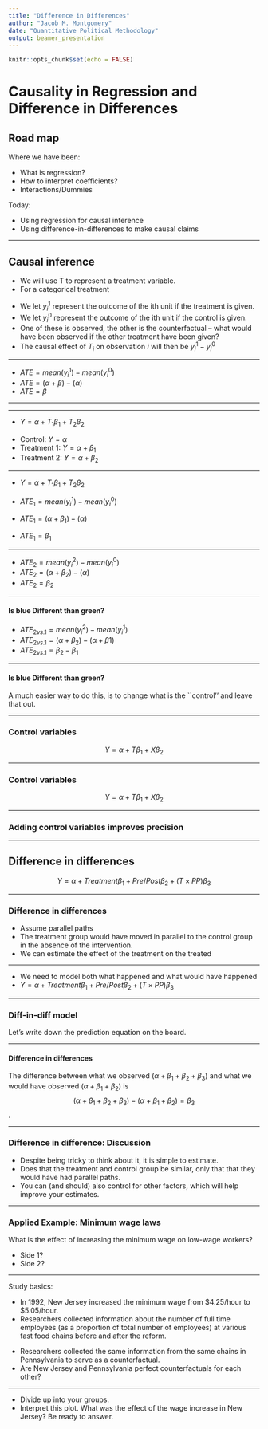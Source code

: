 ```yaml
---
title: "Difference in Differences"
author: "Jacob M. Montgomery"
date: "Quantitative Political Methodology"
output: beamer_presentation
---
```


```r
knitr::opts_chunk$set(echo = FALSE)
```





# Causality in Regression and Difference in Differences

## Road map

Where we have been:

- What is regression?
- How to interpret coefficients?
- Interactions/Dummies

\pause
Today:

- Using regression for causal inference
- Using difference-in-differences to make causal claims


----

## Causal inference



- We will use T to represent a treatment variable.
- For a categorical treatment 

\begin{center}
  $T_i =   \begin{array}{l}
  \mbox{1 if unit i receives the treatment}\\
  \mbox{0 if unit i receives the control}
  \end{array}$
\end{center}

\pause 

- We let $y_i^1$ represent the outcome of the ith unit if the
  treatment is given. \pause
- We let $y_i^0$ represent the outcome of the ith unit if the
  control is given. \pause
- One of these is observed, the other is the counterfactual --
  what would have been observed if the other treatment have been given? \pause
- The causal effect of $T_i$ on observation $i$ will then be $y_i^1 - y_i^0$


----


\begin{center}
\includegraphics[scale=.6]{./LectureGraphics/ATE1}
\end{center}

\pause

-  $ATE = mean(y_i^1) -mean(y_i^0)$
-  $ATE =(\alpha+\beta) -(\alpha)$
-  $ATE = \beta$


----



\includegraphics[width=\textwidth]{./LectureGraphics/ATE2}



----

\begin{center}
\includegraphics[scale=.5]{./LectureGraphics/ATE2}
\end{center}

- $Y=\alpha + T_1\beta_1 + T_2 \beta_2$

\pause

- Control: $Y=\alpha$
- Treatment 1: $Y=\alpha + \beta_1$
- Treatment 2: $Y=\alpha + \beta_2$


----

\begin{center}
\includegraphics[scale=.5]{./LectureGraphics/ATE2}
\end{center}

- $Y=\alpha + T_1\beta_1 + T_2 \beta_2$


- $ATE_1 = mean(y_i^1) -mean(y_i^0)$
- $ATE_1 =(\alpha+\beta_1) -(\alpha)$
- $ATE_1 = \beta_1$


----

\begin{center}
\includegraphics[scale=.5]{./LectureGraphics/ATE2}
\end{center}

- $ATE_2 = mean(y_i^2) -mean(y_i^0)$
- $ATE_2 =(\alpha+\beta_2) -(\alpha)$
- $ATE_2 = \beta_2$


----

#### Is blue Different than green?


\begin{center}
\includegraphics[scale=.5]{./LectureGraphics/ATE2}
\end{center}


- $ATE_{2 vs. 1} = mean(y_i^2) -mean(y_i^1)$
- $ATE_{2 vs. 1} =(\alpha+\beta_2) -(\alpha+\beta1)$
- $ATE_{2 vs. 1} = \beta_2-\beta_1$


------


#### Is blue Different than green?


A much easier way to do this, is to change what is the ``control'' and
leave that out.


\begin{center}
\includegraphics[scale=.7]{./LectureGraphics/ATE3}
\end{center}


-----

### Control variables


\begin{center}
\includegraphics[scale=.6]{./LectureGraphics/ATE4}
\end{center}

$$Y=\alpha+T\beta_1 + X \beta_2$$

----



### Control variables


\begin{center}
\includegraphics[scale=.6]{./LectureGraphics/ATE5}
\end{center}

$$Y=\alpha+T\beta_1 + X \beta_2$$

----

### Adding control variables improves precision

\begin{center}
\begin{tabular}{l c c}
\hline
& No Control & Control \\
Intercept &2.67 &1.89 \\
& (0.22) & (0.24) \\
 Treatment &1.43 &1.42\\
 &(0.31) & (0.29)\\
 Covariate & & 1.78 \\
 && (0.29)\\
 \hline
 $R^2$& 0.056& 0.136\\
 \hline
\end{tabular}
\end{center}


----

## Difference in differences




\begin{center}
\includegraphics[scale=.6]{./LectureGraphics/ATE6}
\end{center}



$$Y=\alpha+Treatment\beta_1 + Pre/Post \beta_2 + (T \times PP) \beta_3$$


----

###  Difference in differences

\begin{center}
\includegraphics[scale=.5]{./LectureGraphics/ATE7}
\end{center}

\pause

- Assume parallel paths
- The treatment group would have moved in parallel to the control
  group in the absence of the intervention.
- We can estimate the effect of the treatment on the treated 

----


\begin{center}
\includegraphics[scale=.6]{./LectureGraphics/ATE8}
\end{center}


- We need to model both what happened and what would have happened
- $Y=\alpha+Treatment\beta_1 + Pre/Post \beta_2 + (T \times PP) \beta_3$



----

### Diff-in-diff model

\centering
\begin{tabular}{rrrrr}
  \hline
 & Estimate & Std. Error & t value & Pr($>$$|$t$|$) \\ 
  \hline
(Intercept) & 1.0591 & 0.1547 & 6.84 & 0.0000 \\ 
  Assignment & -4.0522 & 0.2188 & -18.52 & 0.0000 \\ 
  PrePost & 3.8202 & 0.2188 & 17.46 & 0.0000 \\ 
  Assignment:PrePost & 4.2994 & 0.3095 & 13.89 & 0.0000 \\ 
   \hline
\end{tabular}

\pause
\vspace{1in}
Let's write down the prediction equation on the board.

----


#### Difference in differences

\begin{center}
\includegraphics[scale=.6]{./LectureGraphics/ATE9}
\end{center}

\pause
\vspace{-.2in}

The difference between what we observed
($\alpha+\beta_1+\beta_2+\beta_3$) and what we would have observed
($\alpha+\beta_1+\beta_2$) is $$(\alpha+\beta_1+\beta_2+\beta_3)-(\alpha+\beta_1+\beta_2) = \beta_3$$.



----


### Difference in difference: Discussion

- Despite being tricky to think about it, it is simple to estimate. \pause
- Does \textit{not require} that the treatment and control group be similar, only that that they would have had parallel paths. \pause
- You can (and should) also control for other factors, which will help improve your estimates.



----

### Applied Example: Minimum wage laws

What is the effect of increasing the minimum wage on low-wage workers?

- Side 1?
- Side 2?


----


Study basics:

- In 1992, New Jersey increased the minimum wage from \$4.25/hour to \$5.05/hour.
- Researchers collected information about the number of full time employees (as a proportion of total number of employees) at various fast food chains before and after the reform.

\pause

- Researchers \textit{also} collected the same information from the same chains in Pennsylvania to serve as a counterfactual.
- Are New Jersey and Pennsylvania perfect counterfactuals for each other?


----


\begin{center}
\includegraphics[scale=.22]{./LectureGraphics/wages}
\end{center}

- Divide up into your groups.
- Interpret this plot.  What was the effect of the wage increase
  in New Jersey?  Be ready to answer.












